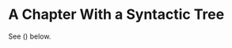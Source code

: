 # A Chapter With a Syntactic Tree

See (\ref{tree-break}) below.

```{=latex}
\ex \label{tree-break}
\begin{forest}
    for tree = {parent anchor = south, child anchor = north}
    [NP 
        [Det 
            [the]
        ] 
        [N$'$ 
            [N 
                [boy]
            ] 
            [CP 
                [NP 
                    [N 
                        [who, name = target]
                    ] 
                ]
                [C$'$ 
                    [C 
                        [+Rel]
                    ] 
                    [TP 
                        [NP 
                            [\textit{t}, name = source]
                        ] 
                        [T$'$ 
                            [T 
                                [+PST]
                            ]
                            [VP 
                                [V 
                                    [broke]
                                ] 
                                [NP 
                                    [the window, roof ]
                                ]
                            ]
                        ]
                    ]
                ]
            ]
        ]
    ]
    \draw[->] (source) to [out=south, in=south] (target);
\end{forest}
\xe
```